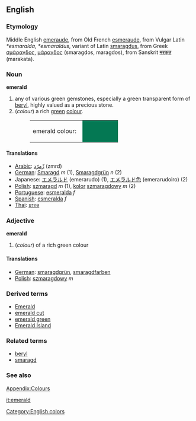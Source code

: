 {{wikipedia}}
==English==

===Etymology===
Middle English [[emeraude]], from Old French [[esmeraude]], from Vulgar Latin ''*esmaralda, *esmaraldus'', variant of Latin [[smaragdus]], from Greek [[σμάραγδος]], [[μάραγδος]] (smaragdos, maragdos), from Sanskrit [[मरकत]] (marakata).  

===Noun===
'''emerald'''
#any of various green gemstones, especially a green transparent form of [[beryl]], highly valued as a precious stone.
#(''colour'') a rich [[green]] [[color|colour]].
#:<table><tr><td>emerald colour: &nbsp;</td><td bgcolor="#047853" width="80">&nbsp; </td></tr></table>

====Translations====
*[[Arabic]]: [[زّمرّد]] (zmrd)
*[[German]]: [[Smaragd]] ''m'' (1), [[Smaragdgrün]] ''n'' (2)
*Japanese: [[エメラルド]] (emerarudo) (1), [[エメラルド色]] (emerarudoiro) (2)
*[[Polish]]: [[szmaragd]] ''m'' (1), [[kolor]] [[szmaragdowy]] ''m'' (2)
*[[Portuguese]]: [[esmeralda]] ''f''
*[[Spanish]]: [[esmeralda]] ''f''
*[[Thai]]: [[มรกต]]

===Adjective===
'''emerald'''
#(''colour'') of a rich green colour

====Translations====
*[[German]]: [[smaragdgrün]], [[smaragdfarben]]
*[[Polish]]: [[szmaragdowy]] ''m''

===Derived terms===
*[[Emerald]]
*[[emerald cut]]
*[[emerald green]]
*[[Emerald Island]]


===Related terms===
*[[beryl]]
*[[smaragd]]


===See also===
[[Wiktionary_Appendix:Colours|Appendix:Colours]]

[[Category:English colors]]
[[it:emerald]]